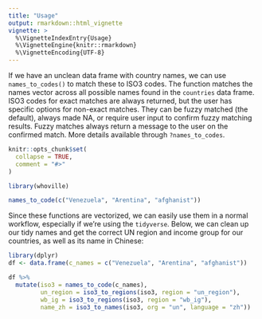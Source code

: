 ```yaml
---
title: "Usage"
output: rmarkdown::html_vignette
vignette: >
  %\VignetteIndexEntry{Usage}
  %\VignetteEngine{knitr::rmarkdown}
  %\VignetteEncoding{UTF-8}
---
```


If we have an unclean data frame with country names, we can use `names_to_codes()`
to match these to ISO3 codes. The function matches the names vector across all possible
names found in the `countries` data frame. ISO3 codes for exact matches are always returned,
but the user has specific options for non-exact matches. They can be fuzzy matched (the default),
always made NA, or require user input to confirm fuzzy matching results. Fuzzy matches
always return a message to the user on the confirmed match. More details available through
`?names_to_codes`.

```r
knitr::opts_chunk$set(
  collapse = TRUE,
  comment = "#>"
)
```

```r
library(whoville)

names_to_code(c("Venezuela", "Arentina", "afghanist"))
```

Since these functions are vectorized, we can easily use them in a normal workflow, especially
if we're using the `tidyverse`. Below, we can clean up our tidy names and get
the correct UN region and income group for our countries, as well as its name
in Chinese:

```r
library(dplyr)
df <- data.frame(c_names = c("Venezuela", "Arentina", "afghanist"))

df %>%
  mutate(iso3 = names_to_code(c_names),
         un_region = iso3_to_regions(iso3, region = "un_region"),
         wb_ig = iso3_to_regions(iso3, region = "wb_ig"),
         name_zh = iso3_to_names(iso3, org = "un", language = "zh"))
```

